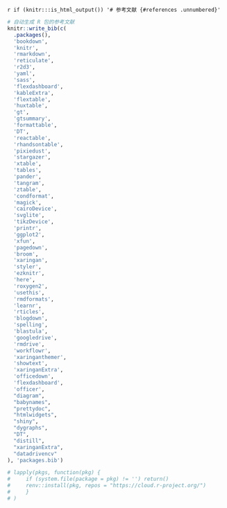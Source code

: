
\backmatter

`r if (knitr:::is_html_output()) '# 参考文献 {#references .unnumbered}'`

```{r include=FALSE}
# 自动生成 R 包的参考文献
knitr::write_bib(c(
  .packages(),
  'bookdown', 
  'knitr',
  'rmarkdown',
  'reticulate',
  'r2d3',
  'yaml',
  'sass',
  'flexdashboard',
  'kableExtra',
  'flextable',
  'huxtable',
  'gt',
  'gtsummary',
  'formattable',
  'DT',
  'reactable',
  'rhandsontable',
  'pixiedust',
  'stargazer',
  'xtable',
  'tables',
  'pander',
  'tangram',
  'ztable',
  'condformat',
  'magick',
  'cairoDevice',
  'svglite',
  'tikzDevice',
  'printr',
  'ggplot2',
  'xfun',
  'pagedown',
  'broom',
  'xaringan',
  'styler',
  'ezknitr',
  'here',
  'roxygen2',
  'usethis',
  'rmdformats',
  'learnr',
  'rticles',
  'blogdown',
  'spelling',
  'blastula',
  'googledrive',
  'rmdrive',
  'workflowr',
  'xaringanthemer',
  'showtext',
  'xaringanExtra',
  'officedown',
  'flexdashboard',
  'officer',
  "diagram",
  "babynames",
  "prettydoc",
  "htmlwidgets",
  "shiny",
  "dygraphs",
  "DT",
  "distill",
  "xaringanExtra",
  "datadrivencv"
), 'packages.bib')

# lapply(pkgs, function(pkg) {
#     if (system.file(package = pkg) != '') return()
#     renv::install(pkg, repos = "https://cloud.r-project.org/")
#     }
# )
```
